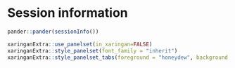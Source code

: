 # Session information


```r
pander::pander(sessionInfo())
``` 

```r
xaringanExtra::use_panelset(in_xaringan=FALSE)
xaringanExtra::style_panelset(font_family = "inherit")
xaringanExtra::style_panelset_tabs(foreground = "honeydew", background = "seagreen")
```